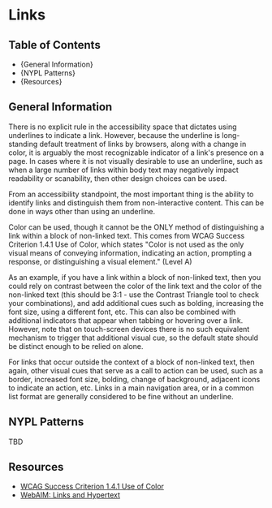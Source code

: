 

<Meta title="Accessibility Guide/Links" />

# Links

## Table of Contents

- {<Link href="#general-information" target="_self">General Information</Link>}
- {<Link href="#nypl-patterns" target="_self">NYPL Patterns</Link>}
- {<Link href="#resources" target="_self">Resources</Link>}

## General Information

There is no explicit rule in the accessibility space that dictates using
underlines to indicate a link. However, because the underline is long-standing
default treatment of links by browsers, along with a change in color, it is
arguably the most recognizable indicator of a link's presence on a page. In
cases where it is not visually desirable to use an underline, such as when a
large number of links within body text may negatively impact readability or
scanability, then other design choices can be used.

From an accessibility standpoint, the most important thing is the ability to
identify links and distinguish them from non-interactive content. This can be
done in ways other than using an underline.

Color can be used, though it cannot be the ONLY method of distinguishing a link
within a block of non-linked text. This comes from WCAG Success Criterion 1.4.1
Use of Color, which states "Color is not used as the only visual means of
conveying information, indicating an action, prompting a response, or
distinguishing a visual element." (Level A)

As an example, if you have a link within a block of non-linked text, then you
could rely on contrast between the color of the link text and the color of the
non-linked text (this should be 3:1 - use the Contrast Triangle tool to check
your combinations), and add additional cues such as bolding, increasing the font
size, using a different font, etc. This can also be combined with additional
indicators that appear when tabbing or hovering over a link. However, note that
on touch-screen devices there is no such equivalent mechanism to trigger that
additional visual cue, so the default state should be distinct enough to be
relied on alone.

For links that occur outside the context of a block of non-linked text, then
again, other visual cues that serve as a call to action can be used, such as a
border, increased font size, bolding, change of background, adjacent icons to
indicate an action, etc. Links in a main navigation area, or in a common list
format are generally considered to be fine without an underline.

## NYPL Patterns

TBD

## Resources

- [WCAG Success Criterion 1.4.1 Use of Color](https://www.w3.org/WAI/WCAG21/Understanding/use-of-color.html)
- [WebAIM: Links and Hypertext](https://webaim.org/techniques/hypertext/)
